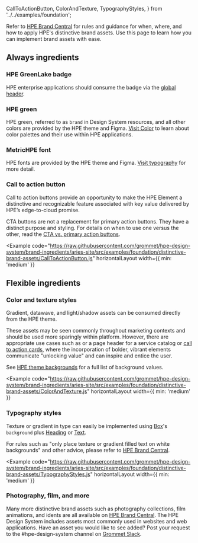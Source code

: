   CallToActionButton,
  ColorAndTexture,
  TypographyStyles,
} from '../../examples/foundation';

Refer to [HPE Brand Central](https://brandcentral.hpe.com/brand-central/content/distinctive-brand-assets) 
for rules and guidance for when, where, and how to apply HPE's distinctive 
brand assets. Use this page to learn how you can implement brand assets with ease.

## Always ingredients

### HPE GreenLake badge
HPE enterprise applications should consume the badge via the [global header](/templates/global-header).

### HPE green
HPE green, referred to as `brand` <ColorSwatch background="brand" /> in Design System resources, 
and all other colors are provided by the HPE theme and Figma. [Visit Color](/foundation/color) to 
learn about color palettes and their use within HPE applications.

### MetricHPE font
HPE fonts are provided by the HPE theme and Figma. [Visit typography](/foundation/typography) for 
more detail.

### Call to action button
Call to action buttons provide an opportunity to make the HPE Element a distinctive and 
recognizable feature associated with key value delivered by HPE’s edge-to-cloud promise.

CTA buttons are not a replacement for primary action buttons. They have a distinct 
purpose and styling. For details on when to use one versus the other, read the 
[CTA vs. primary action buttons](/components/button#when-to-use-a-cta-button).


<Example
  code="https://raw.githubusercontent.com/grommet/hpe-design-system/brand-ingredients/aries-site/src/examples/foundation/distinctive-brand-assets/CallToActionButton.js"
  horizontalLayout
  width={{ min: 'medium' }}
>
  <CallToActionButton />
</Example>

## Flexible ingredients

### Color and texture styles
Gradient, datawave, and light/shadow assets can be consumed directly from the HPE theme.

These assets may be seen commonly throughout marketing contexts and should be used more 
sparingly within platform. However, there are appropriate use cases such as or a page header 
for a service catalog or [call to action cards](/components/card/call-to-action-card), where 
the incorporation of bolder, vibrant elements communicate "unlocking value" and can inspire 
and entice the user.

See [HPE theme backgrounds](https://github.com/grommet/grommet-theme-hpe/blob/brand-ingredients/src/js/themes/backgrounds.js) 
for a full list of background values.

<Example
  code="https://raw.githubusercontent.com/grommet/hpe-design-system/brand-ingredients/aries-site/src/examples/foundation/distinctive-brand-assets/ColorAndTexture.js"
  horizontalLayout
  width={{ min: 'medium' }}
>
  <ColorAndTexture />
</Example>

### Typography styles
Texture or gradient in type can easily be implemented using [Box](/components/box)'s `background` 
plus [Heading](/components/heading) or [Text](/components/text).

For rules such as "only place texture or gradient filled text on white backgrounds" and other 
advice, please refer to [HPE Brand Central](https://brandcentral.hpe.com/brand-central/content/distinctive-brand-assets).

<Example
  code="https://raw.githubusercontent.com/grommet/hpe-design-system/brand-ingredients/aries-site/src/examples/foundation/distinctive-brand-assets/TypographyStyles.js"
  horizontalLayout
  width={{ min: 'medium' }}
>
  <TypographyStyles />
</Example>

### Photography, film, and more
Many more distinctive brand assets such as photography collections, film animations, 
and idents are all available on [HPE Brand Central](https://brandcentral.hpe.com/brand-central/content/distinctive-brand-assets). 
The HPE Design System includes assets most commonly used in websites and web applications.
Have an asset you would like to see added? Post your request to the #hpe-design-system 
channel on [Grommet Slack](https://grommet.slack.com).